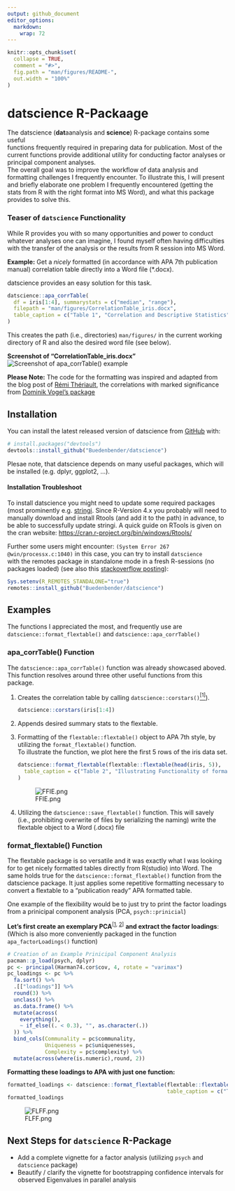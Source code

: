 ```yaml
---
output: github_document
editor_options: 
  markdown: 
    wrap: 72
---
```


<!-- README.md is generated from README.Rmd. Please edit that file -->

```r
knitr::opts_chunk$set(
  collapse = TRUE,
  comment = "#>",
  fig.path = "man/figures/README-",
  out.width = "100%"
)
```

# datscience R-Packaage

<!-- badges: start -->

<!-- badges: end -->

The datscience (**dat**aanalysis and **science**) R-package contains
some useful  
functions frequently required in preparing data for publication. Most of
the current functions provide additional utility for conducting factor
analyses or principal component analyses.  
The overall goal was to improve the workflow of data analysis and
formatting challenges I frequently encounter. To illustrate this, I will
present and briefly elaborate one problem I frequently encountered
(getting the stats from R with the right format into MS Word), and what
this package provides to solve this.

### Teaser of `datscience` Functionality

While R provides you with so many opportunities and power to conduct
whatever analyses one can imagine, I found myself often having
difficulties with the transfer of the analysis or the results from R
session into MS Word.

**Example:** Get a *nicely* formatted (in accordance with APA 7th
publication manual) correlation table directly into a Word file
(\*.docx).

datscience provides an easy solution for this task.

```r
datscience::apa_corrTable(
  df = iris[1:4], summarystats = c("median", "range"),
  filepath = "man/figures/CorrelationTable_iris.docx",
  table_caption = c("Table 1", "Correlation and Descriptive Statistics")
)
```

This creates the path (i.e., directories) `man/figures/` in the current
working directory of R and also the desired word file (see below).

**Screenshot of "CorrelationTable_iris.docx"** ![Screenshot of
apa_corrTable() example](man/figures/README-apa_corrTableExample.png)

**Please Note:** The code for the formatting was inspired and adapted
from the blog post of [Rémi
Thériault](https://remi-theriault.com/blog_table.html), the correlations
with marked significance from [Dominik Vogel's
package](https://rdrr.io/github/DominikVogel/vogelR/src/R/output.R)

### 

## Installation

You can install the latest released version of datscience from
[GitHub](https://github.com/Buedenbender/datscience#readme) with:

``` r
# install.packages("devtools")
devtools::install_github("Buedenbender/datscience")
```

Plesae note, that datscience depends on many useful packages, which will
be installed (e.g. dplyr, ggplot2, ...).

#### Installation Troubleshoot

To install datscience you might need to update some required packages
(most prominently e.g.
[stringi](https://cran.r-project.org/web/packages/stringi/index.html).
Since R-Version 4.x you probably will need to manually download and
install Rtools (and add it to the path) in advance, to be able to
successfully update stringi. A quick guide on RTools is given on the
cran website: <https://cran.r-project.org/bin/windows/Rtools/>

Further some users might encounter:
`(System Error 267 @win/processx.c:1040)` in this case, you can try to
install `datscience`  
with the remotes package in standalone mode in a fresh R-sessions (no
packages loaded) (see also this [stackoverflow
posting](https://stackoverflow.com/q/68400661/7318488)):

``` r
Sys.setenv(R_REMOTES_STANDALONE="true")
remotes::install_github("Buedenbender/datscience")
```

## Examples

The functions I appreciated the most, and frequently use are
`datscience::format_flextable()` and `datscience::apa_corrTable()`

### apa_corrTable() Function

The `datscience::apa_corrTable()` function was already showcased aboved.
This function resolves around three other useful functions from this
package.

1.  Creates the correlation table by calling
    `datscience::corstars()`[<sup>[1]</sup>](https://rdrr.io/github/DominikVogel/vogelR/src/R/output.R)).

    ```r
datscience::corstars(iris[1:4])
    ```

2.  Appends desired summary stats to the flextable.

3.  Formatting of the `flextable::flextable()` object to APA 7th style,
    by utilizing the `format_flextable()` function.   
    To illustrate the function, we plot here the first 5 rows of the iris data set.

    ```r
datscience::format_flextable(flextable::flextable(head(iris, 5)),
  table_caption = c("Table 2", "Illustrating Functionality of format_flextable()")
)
    ```
    ![FFIE.png](man/figures/README-format_flextableIris.png)
4. Utilizing the `datscience::save_flextable()` function. This will savely (i.e., prohibiting overwrite of files by serializing the naming) write the flextable object to a Word (.docx) file

### format_flextable() Function

The flextable package is so versatile and it was exactly what I was looking for
to get nicely formatted tables directly from R(studio) into Word. 
The same holds true for the `datscience::format_flextable()` function
from the datscience package. It just applies some repetitive formatting necessary
to convert a flextable to a "publication ready" APA formatted table.

One example of the flexibility would be to just try to print the factor loadings
from a prinicipal component analysis (PCA, `psych::prinicial`)

**Let's first create an exemplary PCA**<sup>[[1](https://www.rdocumentation.org/packages/datasets/versions/3.6.2/topics/Harman74.cor),
[2](https://personality-project.org/r/psych/help/principal.html)]</sup> 
**and extract the factor loadings**:  
(Which is also more conveniently packaged in the function `apa_factorLoadings()` function)

```r
# Creation of an Example Prinicipal Component Analysis
pacman::p_load(psych, dplyr)
pc <- principal(Harman74.cor$cov, 4, rotate = "varimax")
pc_loadings <- pc %>%
  fa.sort() %>%
  .[["loadings"]] %>%
  round(3) %>%
  unclass() %>%
  as.data.frame() %>%
  mutate(across(
    everything(),
    ~ if_else((. < 0.3), "", as.character(.))
  )) %>% 
  bind_cols(Communality = pc$communality,
            Uniqueness = pc$uniquenesses,
            Complexity = pc$complexity) %>% 
  mutate(across(where(is.numeric),round, 2))
```

**Formatting these loadings to APA with just one function:**

```r
formatted_loadings <- datscience::format_flextable(flextable::flextable(pc_loadings),
                                                   table_caption = c("Table 3","Factor Loadings in Exemplary PCA"))
formatted_loadings
```
![FLFF.png](man/figures/README-format_flextableExample.png)

## Next Steps for `datscience` R-Package

* Add a complete vignette for a factor analysis (utilizing `psych` and `datscience` package)
* Beautify / clarify the vignette for bootstrapping confidence intervals for observed Eigenvalues in parallel analysis 

<!-- # Testing Packagedown -->


<!-- ### Additional Remarks -->
<!-- To Be Added Vignette on "Normal" Factor Analysis -->

<!-- #TODO: INCLUDE Reference to Vignettes OR Include Factor Analysis -->
<!-- Minor Changes to Test Github Workflow -->
